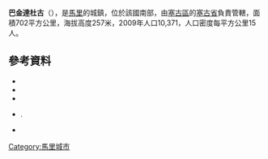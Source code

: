 '''巴金達杜古'''（{{lang-fr|Baguindadougou}}），是[[馬里|馬里]]的城鎮，位於該國南部，由[[塞古區|塞古區]]的[[塞古省|塞古省]]負責管轄，面積702平方公里，海拔高度257米，2009年人口10,371，人口密度每平方公里15人。

{{Coord|13|35|41|N|6|9|26|W|display=title}}

==參考資料==
*{{citation | contribution= Common and Fundamental Operational Datasets Registry: Mali | publisher= United Nations Office for the Coordination of Humanitarian Affairs | url= http://cod.humanitarianresponse.info/country-region/mali | access-date= 2015-07-16 | title= 存档副本 | archive-url= https://web.archive.org/web/20121214211137/http://cod.humanitarianresponse.info/country-region/Mali | archive-date= 2012-12-14 | dead-url= yes }}
*{{citation | url=http://instat.gov.ml/documentation/segou.pdf | publisher=République de Mali: Institut National de la Statistique | title=Resultats Provisoires RGPH 2009 (Région de Ségou) | language=fr | accessdate=2015-07-16 | archive-date=2011-07-22 | archive-url=https://web.archive.org/web/20110722215805/http://instat.gov.ml/documentation/segou.pdf | dead-url=no }}
*{{citation | title=Communes de la Région de Ségou | publisher=Ministère de l’administration territoriale et des collectivités locales, République du Mali | url=http://www.matcl.gov.ml/pdf/ComRegSegou.pdf | language=fr | deadurl=yes | archiveurl=https://www.webcitation.org/6AnaeXgXv?url=http://www.matcl.gov.ml/pdf/ComRegSegou.pdf | archivedate=2012-09-19 }}
*{{citation | title=Plan de Sécurité Alimentaire Commune Rurale de Baguindadougou 2007-2011 | publisher=Commissariat à la Sécurité Alimentaire, République du Mali, USAID-Mali | year=2007 | url=http://www.aec.msu.edu/fs2/mali_fd_strtgy/plans/segou/segou/P_S_A_Baguindadougou.pdf | language=fr | deadurl=yes | archiveurl=https://web.archive.org/web/20120921091208/http://www.aec.msu.edu/fs2/mali_fd_strtgy/plans/segou/segou/P_S_A_Baguindadougou.pdf | archivedate=2012年9月21日 | df= }}.
*{{citation | title= Situation des points d'eau modernes au Mali en 2003: Baguindadougou | url= http://www.bndr-mali.org/bnn-mali/index.php?option=com_docman&task=doc_download&gid=760&Itemid=53 | publisher= Ministère des Mines, de l'Energie et de l'Eau, République du Mali | year= 2003 | language= fr }}{{Dead link|date=2018年7月 |bot=InternetArchiveBot |fix-attempted=no }}

{{塞古區}}

[[Category:馬里城市|Category:馬里城市]]


{{Mali-geo-stub}}